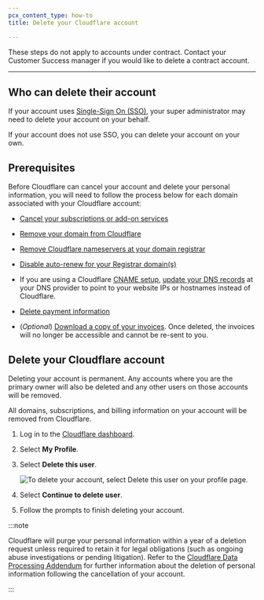 ```yaml
---
pcx_content_type: how-to
title: Delete your Cloudflare account

---
```


These steps do not apply to accounts under contract. Contact your Customer Success manager if you would like to delete a contract account.

***

## Who can delete their account

If your account uses [Single-Sign On (SSO)](/cloudflare-one/applications/configure-apps/dash-sso-apps/), your super administrator may need to delete your account on your behalf.

If your account does not use SSO, you can delete your account on your own.

## Prerequisites

Before Cloudflare can cancel your account and delete your personal information, you will need to follow the process below for each domain associated with your Cloudflare account:

* [Cancel your subscriptions or add-on services](/fundamentals/subscriptions-and-billing/cancel-subscription/)

* [Remove your domain from Cloudflare](/fundamentals/setup/manage-domains/remove-domain/)

* [Remove Cloudflare nameservers at your domain registrar](/dns/zone-setups/full-setup/setup/)

* [Disable auto-renew for your Registrar domain(s)](/registrar/account-options/renew-domains#set-up-automatic-renewals)

* If you are using a Cloudflare [CNAME setup](/dns/zone-setups/partial-setup/), [update your DNS records](/dns/manage-dns-records/how-to/create-dns-records/#edit-dns-records) at your DNS provider to point to your website IPs or hostnames instead of Cloudflare.

* [Delete payment information](/fundamentals/subscriptions-and-billing/update-billing-info/#delete-your-current-payment-method)

* (*Optional*) [Download a copy of your invoices](/fundamentals/subscriptions-and-billing/understand-invoices/#download-invoice). Once deleted, the invoices will no longer be accessible and cannot be re-sent to you.

## Delete your Cloudflare account

Deleting your account is permanent. Any accounts where you are the primary owner will also be deleted and any other users on those accounts will be removed.

All domains, subscriptions, and billing information on your account will be removed from Cloudflare.

1. Log in to the [Cloudflare dashboard](https://dash.cloudflare.com).

2. Select **My Profile**.

3. Select **Delete this user**.

   ![To delete your account, select Delete this user on your profile page.](~/assets/images/fundamentals/get-started/delete-account.png)

4. Select **Continue to delete user**.

5. Follow the prompts to finish deleting your account.

:::note


Cloudflare will purge your personal information within a year of a deletion request unless required to retain it for legal obligations (such as ongoing abuse investigations or pending litigation). Refer to the [Cloudflare Data Processing Addendum](https://www.cloudflare.com/cloudflare-customer-dpa/) for further information about the deletion of personal information following the cancellation of your account.


:::
